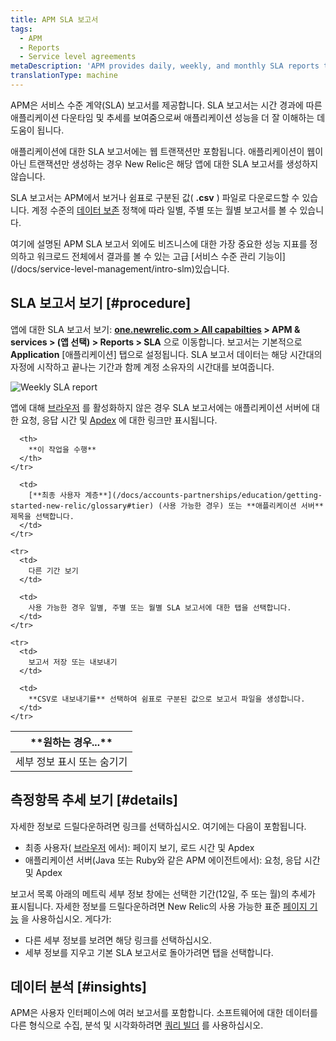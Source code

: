 ```yaml
---
title: APM SLA 보고서
tags:
  - APM
  - Reports
  - Service level agreements
metaDescription: 'APM provides daily, weekly, and monthly SLA reports to view or download from the user interface.'
translationType: machine
---
```



APM은 서비스 수준 계약(SLA) 보고서를 제공합니다. SLA 보고서는 시간 경과에 따른 애플리케이션 다운타임 및 추세를 보여줌으로써 애플리케이션 성능을 더 잘 이해하는 데 도움이 됩니다.

애플리케이션에 대한 SLA 보고서에는 웹 트랜잭션만 포함됩니다. 애플리케이션이 웹이 아닌 트랜잭션만 생성하는 경우 New Relic은 해당 앱에 대한 SLA 보고서를 생성하지 않습니다.

SLA 보고서는 APM에서 보거나 쉼표로 구분된 값( **.csv** ) 파일로 다운로드할 수 있습니다. 계정 수준의 [데이터 보존](/docs/subscriptions/data-retention) 정책에 따라 일별, 주별 또는 월별 보고서를 볼 수 있습니다.

<Callout variant="important">
  여기에 설명된 APM SLA 보고서 외에도 비즈니스에 대한 가장 중요한 성능 지표를 정의하고 워크로드 전체에서 결과를 볼 수 있는 고급 [서비스 수준 관리 기능이](/docs/service-level-management/intro-slm)있습니다.
</Callout>

## SLA 보고서 보기 [#procedure]

앱에 대한 SLA 보고서 보기: **[one.newrelic.com > All capabilties](https://one.newrelic.com/all-capabilities) > APM & services > (앱 선택) > Reports > SLA** 으로 이동합니다. 보고서는 기본적으로 **Application** \[애플리케이션] 탭으로 설정됩니다. SLA 보고서 데이터는 해당 시간대의 자정에 시작하고 끝나는 기간과 함께 계정 소유자의 시간대를 보여줍니다.

<img
  title="Weekly SLA report"
  alt="Weekly SLA report"
  src={apmWeeklySlaReport}
/>

앱에 대해 [브라우저](/docs/new-relic-browser/page-load-timing-process) 를 활성화하지 않은 경우 SLA 보고서에는 애플리케이션 서버에 대한 요청, 응답 시간 및 [Apdex](/docs/site/apdex-measuring-user-satisfaction) 에 대한 링크만 표시됩니다.

<table>
  <thead>
    <tr>
      <th width={200}>
        **원하는 경우...**
      </th>

      <th>
        **이 작업을 수행**
      </th>
    </tr>
  </thead>

  <tbody>
    <tr>
      <td>
        세부 정보 표시 또는 숨기기
      </td>

      <td>
        [**최종 사용자 계층**](/docs/accounts-partnerships/education/getting-started-new-relic/glossary#tier) (사용 가능한 경우) 또는 **애플리케이션 서버** 제목을 선택합니다.
      </td>
    </tr>

    <tr>
      <td>
        다른 기간 보기
      </td>

      <td>
        사용 가능한 경우 일별, 주별 또는 월별 SLA 보고서에 대한 탭을 선택합니다.
      </td>
    </tr>

    <tr>
      <td>
        보고서 저장 또는 내보내기
      </td>

      <td>
        **CSV로 내보내기를** 선택하여 쉼표로 구분된 값으로 보고서 파일을 생성합니다.
      </td>
    </tr>
  </tbody>
</table>

## 측정항목 추세 보기 [#details]

자세한 정보로 드릴다운하려면 링크를 선택하십시오. 여기에는 다음이 포함됩니다.

* 최종 사용자( [브라우저](/docs/browser/new-relic-browser/welcome-new-relic-browser/new-relic-browser) 에서): 페이지 보기, 로드 시간 및 Apdex
* 애플리케이션 서버(Java 또는 Ruby와 같은 APM 에이전트에서): 요청, 응답 시간 및 Apdex

보고서 목록 아래의 메트릭 세부 정보 창에는 선택한 기간(12일, 주 또는 월)의 추세가 표시됩니다. 자세한 정보를 드릴다운하려면 New Relic의 사용 가능한 표준 [페이지 기능](/docs/site/standard-dashboard-features) 을 사용하십시오. 게다가:

* 다른 세부 정보를 보려면 해당 링크를 선택하십시오.
* 세부 정보를 지우고 기본 SLA 보고서로 돌아가려면 탭을 선택합니다.

## 데이터 분석 [#insights]

APM은 사용자 인터페이스에 여러 보고서를 포함합니다. 소프트웨어에 대한 데이터를 다른 형식으로 수집, 분석 및 시각화하려면 [쿼리 빌더](/docs/query-your-data/explore-query-data/query-builder/introduction-query-builder) 를 사용하십시오.